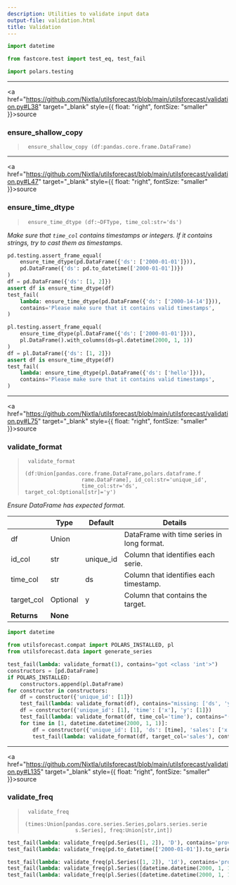 ```yaml
---
description: Utilities to validate input data
output-file: validation.html
title: Validation
---
```



```python
import datetime

from fastcore.test import test_eq, test_fail
```


```python
import polars.testing
```

------------------------------------------------------------------------

<a
href="https://github.com/Nixtla/utilsforecast/blob/main/utilsforecast/validation.py#L38"
target="_blank" style={{ float: "right", fontSize: "smaller" }}>source</a>

### ensure_shallow_copy

> ``` text
>  ensure_shallow_copy (df:pandas.core.frame.DataFrame)
> ```

------------------------------------------------------------------------

<a
href="https://github.com/Nixtla/utilsforecast/blob/main/utilsforecast/validation.py#L47"
target="_blank" style={{ float: "right", fontSize: "smaller" }}>source</a>

### ensure_time_dtype

> ``` text
>  ensure_time_dtype (df:~DFType, time_col:str='ds')
> ```

*Make sure that `time_col` contains timestamps or integers. If it
contains strings, try to cast them as timestamps.*

```python
pd.testing.assert_frame_equal(
    ensure_time_dtype(pd.DataFrame({'ds': ['2000-01-01']})),
    pd.DataFrame({'ds': pd.to_datetime(['2000-01-01'])})
)
df = pd.DataFrame({'ds': [1, 2]})
assert df is ensure_time_dtype(df)
test_fail(
    lambda: ensure_time_dtype(pd.DataFrame({'ds': ['2000-14-14']})),
    contains='Please make sure that it contains valid timestamps',
)
```


```python
pl.testing.assert_frame_equal(
    ensure_time_dtype(pl.DataFrame({'ds': ['2000-01-01']})),
    pl.DataFrame().with_columns(ds=pl.datetime(2000, 1, 1))
)
df = pl.DataFrame({'ds': [1, 2]})
assert df is ensure_time_dtype(df)
test_fail(
    lambda: ensure_time_dtype(pl.DataFrame({'ds': ['hello']})),
    contains='Please make sure that it contains valid timestamps',
)
```

------------------------------------------------------------------------

<a
href="https://github.com/Nixtla/utilsforecast/blob/main/utilsforecast/validation.py#L75"
target="_blank" style={{ float: "right", fontSize: "smaller" }}>source</a>

### validate_format

> ``` text
>  validate_format
>                   (df:Union[pandas.core.frame.DataFrame,polars.dataframe.f
>                   rame.DataFrame], id_col:str='unique_id',
>                   time_col:str='ds', target_col:Optional[str]='y')
> ```

*Ensure DataFrame has expected format.*

|             | **Type** | **Default** | **Details**                                |
|-------------|----------|-------------|--------------------------------------------|
| df          | Union    |             | DataFrame with time series in long format. |
| id_col      | str      | unique_id   | Column that identifies each serie.         |
| time_col    | str      | ds          | Column that identifies each timestamp.     |
| target_col  | Optional | y           | Column that contains the target.           |
| **Returns** | **None** |             |                                            |

```python
import datetime

from utilsforecast.compat import POLARS_INSTALLED, pl
from utilsforecast.data import generate_series
```


```python
test_fail(lambda: validate_format(1), contains="got <class 'int'>")
constructors = [pd.DataFrame]
if POLARS_INSTALLED:
    constructors.append(pl.DataFrame)
for constructor in constructors:
    df = constructor({'unique_id': [1]})
    test_fail(lambda: validate_format(df), contains="missing: ['ds', 'y']")
    df = constructor({'unique_id': [1], 'time': ['x'], 'y': [1]})
    test_fail(lambda: validate_format(df, time_col='time'), contains="('time') should have either timestamps or integers")
    for time in [1, datetime.datetime(2000, 1, 1)]:
        df = constructor({'unique_id': [1], 'ds': [time], 'sales': ['x']})
        test_fail(lambda: validate_format(df, target_col='sales'), contains="('sales') should have a numeric data type")
```

------------------------------------------------------------------------

<a
href="https://github.com/Nixtla/utilsforecast/blob/main/utilsforecast/validation.py#L135"
target="_blank" style={{ float: "right", fontSize: "smaller" }}>source</a>

### validate_freq

> ``` text
>  validate_freq
>                 (times:Union[pandas.core.series.Series,polars.series.serie
>                 s.Series], freq:Union[str,int])
> ```

```python
test_fail(lambda: validate_freq(pd.Series([1, 2]), 'D'), contains='provide a valid integer')
test_fail(lambda: validate_freq(pd.to_datetime(['2000-01-01']).to_series(), 1), contains='provide a valid pandas or polars offset')
```


```python
test_fail(lambda: validate_freq(pl.Series([1, 2]), '1d'), contains='provide a valid integer')
test_fail(lambda: validate_freq(pl.Series([datetime.datetime(2000, 1, 1)]), 1), contains='provide a valid pandas or polars offset')
test_fail(lambda: validate_freq(pl.Series([datetime.datetime(2000, 1, 1)]), 'D'), contains='valid polars offset')
```

